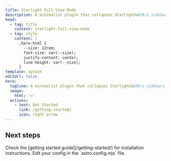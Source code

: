 ```yaml
---
title: Starlight Full View Mode
description: A minimalist plugin that collapses Starlight&#39;s sidebars and expands the main content to full width, creating a distraction-free, fullscreen-like reading experience. Toggle with a single click to focus purely on your content.
head:
  - tag: title
    content: starlight-full-view-mode
  - tag: style
    content: |
      .hero-html {
        --size: 12rem;
        font-size: var(--size);
        justify-content: center;
        line-height: var(--size);
      }
template: splash
editUrl: false
hero:
  tagline: A minimalist plugin that collapses Starlight&#39;s sidebars and expands the main content to full width, creating a distraction-free, fullscreen-like reading experience. Toggle with a single click to focus purely on your content.
  image:
    html: '↔️'
  actions:
    - text: Get Started
      link: /getting-started/
      icon: right-arrow
---
```



## Next steps

<CardGrid stagger>
  <Card title="Install the plugin" icon="puzzle">
    Check the [getting started guide](/getting-started/) for installation instructions.
  </Card>
  <Card title="Configure the plugin" icon="setting">
    Edit your config in the `astro.config.mjs` file.
  </Card>
</CardGrid>
